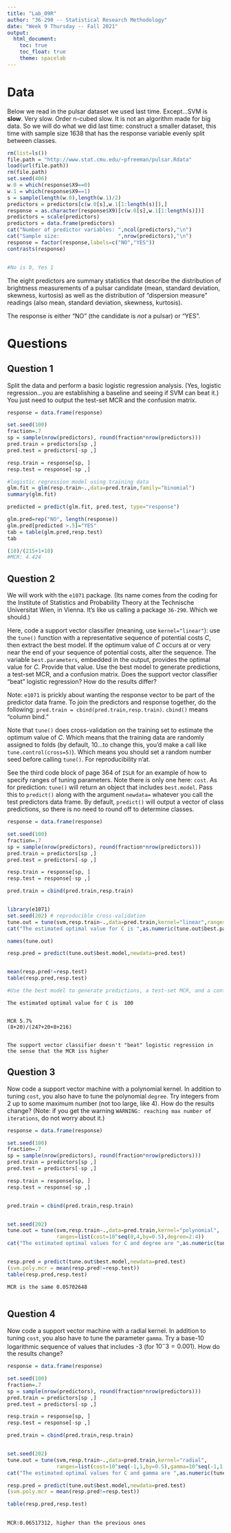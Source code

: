 ```yaml
---
title: "Lab_09R"
author: "36-290 -- Statistical Research Methodology"
date: "Week 9 Thursday -- Fall 2021"
output: 
  html_document:
    toc: true
    toc_float: true
    theme: spacelab
---
```


# Data

Below we read in the pulsar dataset we used last time. Except...SVM is **slow**. Very slow. Order n-cubed slow. It is not an algorithm made for big data. So we will do what we did last time: construct a smaller dataset, this time with sample size 1638 that has the response variable evenly split between classes.
```r


rm(list=ls())
file.path = "http://www.stat.cmu.edu/~pfreeman/pulsar.Rdata"
load(url(file.path))
rm(file.path)
set.seed(406)
w.0 = which(response$X9==0)
w.1 = which(response$X9==1)
s = sample(length(w.0),length(w.1)/2)
predictors = predictors[c(w.0[s],w.1[1:length(s)]),]
response = as.character(response$X9)[c(w.0[s],w.1[1:length(s)])]
predictors = scale(predictors)
predictors = data.frame(predictors)
cat("Number of predictor variables: ",ncol(predictors),"\n")
cat("Sample size:                   ",nrow(predictors),"\n")
response = factor(response,labels=c("NO","YES"))
contrasts(response)


#No is 0, Yes 1
```
The eight predictors are summary statistics that describe the distribution of brightness measurements of a pulsar candidate (mean, standard deviation, skewness, kurtosis) as well as the distribution of "dispersion measure" readings (also mean, standard deviation, skewness, kurtosis).

The response is either "NO" (the candidate is *not* a pulsar) or "YES".

# Questions

## Question 1

Split the data and perform a basic logistic regression analysis. (Yes, logistic regression...you are establishing a baseline and seeing if SVM can beat it.) You just need to output the test-set MCR and the confusion matrix.
```r

response = data.frame(response)

set.seed(100)
fraction=.7
sp = sample(nrow(predictors), round(fraction*nrow(predictors)))
pred.train = predictors[sp ,]
pred.test = predictors[-sp ,]

resp.train = response[sp, ]
resp.test = response[-sp ,]

#logistic regression model using training data
glm.fit = glm(resp.train~.,data=pred.train,family="binomial")
summary(glm.fit)

predicted = predict(glm.fit, pred.test, type="response")

glm.pred=rep("NO", length(response))
glm.pred[predicted >.5]="YES"
tab = table(glm.pred,resp.test)
tab

(10)/(215+1+10)
#MCR: 4.424


```

## Question 2

We will work with the `e1071` package. (Its name comes from the coding for the Institute of Statistics and Probability Theory at the Technische Universitat Wien, in Vienna. It's like us calling a package `36-290`. Which we should.) 

Here, code a support vector classifier (meaning, use `kernel="linear"`): use the `tune()` function with a representative sequence of potential costs $C$, then extract the best model. If the optimum value of $C$ occurs at or very near the end of your sequence of potential costs, alter the sequence. The variable `best.parameters`, embedded in the output, provides the optimal value for $C$. Provide that value. Use the best model to generate predictions, a test-set MCR, and a confusion matrix. Does the support vector classifier "beat" logistic regression? How do the results differ?

Note: `e1071` is prickly about wanting the response vector to be part of the predictor data frame. To join the predictors and response together, do the following: `pred.train = cbind(pred.train,resp.train)`. `cbind()` means "column bind."

Note that `tune()` does cross-validation on the training set to estimate the optimum value of $C$. Which means that the training data are randomly assigned to folds (by default, 10...to change this, you'd make a call like `tune.control(cross=5)`). Which means you should set a random number seed before calling `tune()`. For reproducibility n'at.

See the third code block of page 364 of `ISLR` for an example of how to specify ranges of tuning parameters. Note there is only one here: `cost`. As for prediction: `tune()` will return an object that includes `best.model`. Pass this to `predict()` along with the argument `newdata=` whatever you call the test predictors data frame. By default, `predict()` will output a vector of class predictions, so there is no need to round off to determine classes.
```r

response = data.frame(response)

set.seed(100)
fraction=.7
sp = sample(nrow(predictors), round(fraction*nrow(predictors)))
pred.train = predictors[sp ,]
pred.test = predictors[-sp ,]

resp.train = response[sp, ]
resp.test = response[-sp ,]

pred.train = cbind(pred.train,resp.train)


library(e1071)
set.seed(202) # reproducible cross-validation
tune.out = tune(svm,resp.train~.,data=pred.train,kernel="linear",ranges=list(cost=10^seq(-2,2,by=0.2)))
cat("The estimated optimal value for C is ",as.numeric(tune.out$best.parameters),"\n")

names(tune.out)

resp.pred = predict(tune.out$best.model,newdata=pred.test)


mean(resp.pred!=resp.test)
table(resp.pred,resp.test)

#Use the best model to generate predictions, a test-set MCR, and a confusion matrix. Does the support vector classifier "beat" logistic regression? How do the results differ?
```
```
The estimated optimal value for C is  100 


MCR 5.7%
(8+20)/(247+20+8+216)


The support vector classifier doesn't "beat" logistic regression in the sense that the MCR iss higher 
```

## Question 3

Now code a support vector machine with a polynomial kernel. In addition to tuning `cost`, you also have to tune the polynomial `degree`. Try integers from 2 up to some maximum number (not too large, like 4). How do the results change? (Note: if you get the warning `WARNING: reaching max number of iterations`, do not worry about it.)
```r

response = data.frame(response)

set.seed(100)
fraction=.7
sp = sample(nrow(predictors), round(fraction*nrow(predictors)))
pred.train = predictors[sp ,]
pred.test = predictors[-sp ,]

resp.train = response[sp, ]
resp.test = response[-sp ,]


pred.train = cbind(pred.train,resp.train)


set.seed(202)
tune.out = tune(svm,resp.train~.,data=pred.train,kernel="polynomial",
                ranges=list(cost=10^seq(0,4,by=0.5),degree=2:4))
cat("The estimated optimal values for C and degree are ",as.numeric(tune.out$best.parameters),"\n")


resp.pred = predict(tune.out$best.model,newdata=pred.test)
(svm.poly.mcr = mean(resp.pred!=resp.test))
table(resp.pred,resp.test)
```
```
MCR is the same 0.05702648


```

## Question 4

Now code a support vector machine with a radial kernel. In addition to tuning `cost`, you also have to tune the parameter `gamma`. Try a base-10 logarithmic sequence of values that includes -3 (for $10^-3 = 0.001$). How do the results change?
```r
response = data.frame(response)

set.seed(100)
fraction=.7
sp = sample(nrow(predictors), round(fraction*nrow(predictors)))
pred.train = predictors[sp ,]
pred.test = predictors[-sp ,]

resp.train = response[sp, ]
resp.test = response[-sp ,]

pred.train = cbind(pred.train,resp.train)


set.seed(202)
tune.out = tune(svm,resp.train~.,data=pred.train,kernel="radial",
                ranges=list(cost=10^seq(-1,1,by=0.5),gamma=10^seq(-1,1,by=0.4)))
cat("The estimated optimal values for C and gamma are ",as.numeric(tune.out$best.parameters),"\n")

resp.pred = predict(tune.out$best.model,newdata=pred.test)
(svm.poly.mcr = mean(resp.pred!=resp.test))

table(resp.pred,resp.test)
 
```

```
MCR:0.06517312, higher than the previous ones
```






